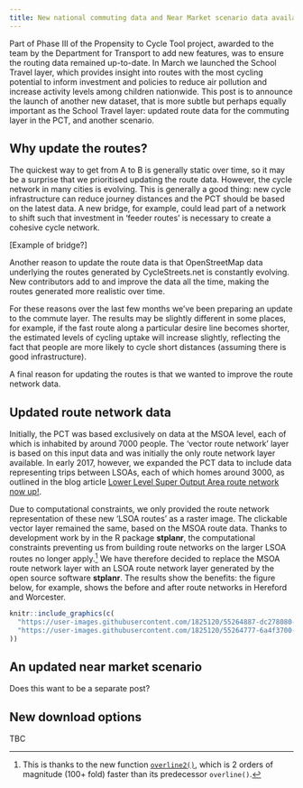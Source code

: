 ```yaml
---
title: New national commuting data and Near Market scenario data available
---
```


Part of Phase III of the Propensity to Cycle Tool project, awarded to the team by the Department for Transport to add new features, was to ensure the routing data remained up-to-date.
In March we launched the School Travel layer, which provides insight into routes with the most cycling potential to inform investment and policies to reduce air pollution and increase activity levels among children nationwide.
This post is to announce the launch of another new dataset, that is more subtle but perhaps equally important as the School Travel layer: updated route data for the commuting layer in the PCT, and another scenario.

## Why update the routes?

The quickest way to get from A to B is generally static over time, so it may be a surprise that we prioritised updating the route data.
However, the cycle network in many cities is evolving.
This is generally a good thing: new cycle infrastructure can reduce journey distances and the PCT should be based on the latest data.
A new bridge, for example, could lead part of a network to shift such that investment in 'feeder routes' is necessary to create a cohesive cycle network.

[Example of bridge?]

Another reason to update the route data is that OpenStreetMap data underlying the routes generated by CycleStreets.net is constantly evolving.
New contributors add to and improve the data all the time, making the routes generated more realistic over time.

For these reasons over the last few months we've been preparing an update to the commute layer.
The results may be slightly different in some places, for example, if the fast route along a particular desire line becomes shorter, the estimated levels of cycling uptake will increase slightly, reflecting the fact that people are more likely to cycle short distances (assuming there is good infrastructure).

A final reason for updating the routes is that we wanted to improve the route network data.

## Updated route network data

Initially, the PCT was based exclusively on data at the MSOA level, each of which is inhabited by around 7000 people.
The 'vector route network' layer is based on this input data and was initially the only route network layer available.
In early 2017, however, we expanded the PCT data to include data representing trips between LSOAs, each of which homes around 3000, as outlined in the blog article [Lower Level Super Output Area route network now up!](https://blog.pct.bike/2017/03/21/lower-level-super-output-area-route-network-now-up/).

Due to computational constraints, we only provided the route network representation of these new 'LSOA routes' as a raster image.
The clickable vector layer remained the same, based on the MSOA route data.
Thanks to development work by in the R package **stplanr**, the computational constraints preventing us from building route networks on the larger LSOA routes no longer apply.^[
This is thanks to the new function [`overline2()`](https://ropensci.github.io/stplanr/reference/overline2.html), which is 2 orders of magnitude (100+ fold) faster than its predecessor `overline()`.
]
We have therefore decided to replace the MSOA route network layer with an LSOA route network layer generated by the open source software **stplanr**.
The results show the benefits: the figure below, for example, shows the before and after route networks in Hereford and Worcester.

```r
knitr::include_graphics(c(
  "https://user-images.githubusercontent.com/1825120/55264887-dc278080-526d-11e9-9998-21144863a78c.png",
  "https://user-images.githubusercontent.com/1825120/55264777-6a4f3700-526d-11e9-9cff-53dcc953bc8d.png"
))
```

## An updated near market scenario 

Does this want to be a separate post?

## New download options

TBC

